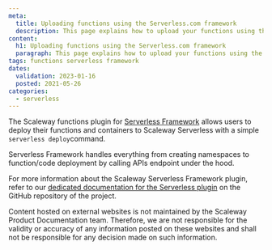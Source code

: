 ```yaml
---
meta:
  title: Uploading functions using the Serverless.com framework
  description: This page explains how to upload your functions using the Serverless.com framework.
content:
  h1: Uploading functions using the Serverless.com framework
  paragraph: This page explains how to upload your functions using the Serverless.com framework.
tags: functions serverless framework
dates:
  validation: 2023-01-16
  posted: 2021-05-26
categories:
  - serverless
---
```



The Scaleway functions plugin for [Serverless Framework](https://serverless.com/) allows users to deploy their functions and containers to Scaleway Serverless with a simple `serverless deploy`command.

Serverless Framework handles everything from creating namespaces to function/code deployment by calling APIs endpoint under the hood.

For more information about the Scaleway Serverless Framework plugin, refer to our [dedicated documentation for the Serverless plugin](https://github.com/scaleway/serverless-scaleway-functions) on the GitHub repository of the project.

<Message type="note">
  Content hosted on external websites is not maintained by the Scaleway Product Documentation team. Therefore, we are not responsible for the validity or accuracy of any information posted on these websites and shall not be responsible for any decision made on such information.
</Message>